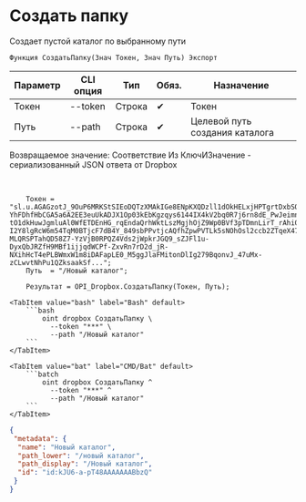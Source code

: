 ﻿---
sidebar_position: 10
description: Создать папку и другие функции для работы с Dropbox в Открытом пакете интеграций - бесплатной open-source библиотеке интеграций для 1С:Предприятие 8, OneScript и CLI
keywords: [1C, 1С, 1С:Предприятие, 1С:Предприятие 8.3, API, Интеграция, Сервисы, Обмен, OneScript, CLI, Dropbox]
---


# Создать папку
 Создает пустой каталог по выбранному пути



`Функция СоздатьПапку(Знач Токен, Знач Путь) Экспорт`

  | Параметр | CLI опция | Тип | Обяз. | Назначение |
  |-|-|-|-|-|
  | Токен | --token | Строка | &#x2714; | Токен |
  | Путь | --path | Строка | &#x2714; | Целевой путь создания каталога |

  
  Возвращаемое значение:   Соответствие Из КлючИЗначение - сериализованный JSON ответа от Dropbox

<br/>



```bsl title="Пример использования для 1С:Предприятие/OneScript"
    Токен = "sl.u.AGAGzotJ_9OuP6MRKStSIEoDQTzXMAkIGe8ENpKXQDzll1dOkHELxjHPTgrtDxbSOHjjGif8Pvd2LknDCCPNaWPRs51s34xZA_KUMY0FYazkVuperdpU9hlHCmqyOAUWY87j4yEM5E5Ca8G_DQ3dzBNFhWiP7BtXO6vEwIkiJNyI6rhGsqIWDCls86sAm7iAY6qmzZeocjSXDaA-YhFDhfHbCGA5a6A2EE3euUkADJX1Op03kEbKgzqys6144IX4kV2bq0R7j6rn8dE_PwJeimneLnudLpko7Tng4bi7PLLr6J9nrhXejybPTUlWZ9Q4Ef5g_tL6_M5D5orFHgVZKrni5cjt-tO1dkHuwJgmluAl0WfETDEnHG_rqEndaQrhWktLszMgjhOjZ9Wp0BVf3pTDmnLirT_rAhi0pCjFGG_PllShVYpStw2-I2Y8lgRcW6m54TqM0BTjcF7dB4Y_849sbPPvtjcAQfhZpwPVTLk5sNOhOsl2ccb2ZTqeX47qyuwdH6B15lhXUuMC8s6cxCBDO5t58xAB2r3sMq2xiLnv6IpDHAEX-MLQRSPTahQD58Z7-YzVjB0RPQZ4Vds2jWpkrJGQ9_sZJFl1u-DyxQbJRZfH9MBf1ijjqdWCPf-ZxvRn7rD2d_jR-NXihHcT4ePLBWmxW1m8iDAFapLE0_M5ggJlaFMitonDlIg279BqonvJ_47uMx-zCLwvtNhPu1QZksaakSf...";
    Путь  = "/Новый каталог";

    Результат = OPI_Dropbox.СоздатьПапку(Токен, Путь);
```
    

 <Tabs>
  
    <TabItem value="bash" label="Bash" default>
        ```bash
            oint dropbox СоздатьПапку \
              --token "***" \
              --path "/Новый каталог"
        ```
    </TabItem>
  
    <TabItem value="bat" label="CMD/Bat" default>
        ```batch
            oint dropbox СоздатьПапку ^
              --token "***" ^
              --path "/Новый каталог"
        ```
    </TabItem>
</Tabs>


```json title="Результат"
{
 "metadata": {
  "name": "Новый каталог",
  "path_lower": "/новый каталог",
  "path_display": "/Новый каталог",
  "id": "id:kJU6-a-pT48AAAAAAABbzQ"
 }
}
```
